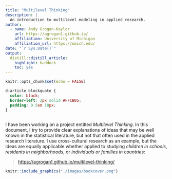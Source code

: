 ```yaml
---
title: "Multilevel Thinking"
description: |
  An introduction to multilevel modeling in applied research.
author:
  - name: Andy Grogan-Kaylor 
    url: https://agrogan1.github.io/
    affiliation: University of Michigan
    affiliation_url: https://umich.edu/
date: "`r Sys.Date()`"
output:
  distill::distill_article:
    highlight: haddock
    toc: yes
---
```


```r

knitr::opts_chunk$set(echo = FALSE)

```

```css

d-article blockquote {
  color: black;
  border-left: 2px solid #FFCB05; 
  padding: 0.5em 10px;
}
  
```


I have been working on a project entitled *Multilevel Thinking*. In this document, I try to provide clear explanations of ideas that may be well known in the statistical literature, but not that often used in the applied research literature. I use cross-cultural research as an example, but the ideas are equally applicable whether applied to studying *children in schools*, *residents in neighborhoods*, or *individuals or families in countries*:  

> [https://agrogan1.github.io/multilevel-thinking/](https://agrogan1.github.io/multilevel-thinking/)


```r

knitr::include_graphics("./images/bookcover.png")

```












